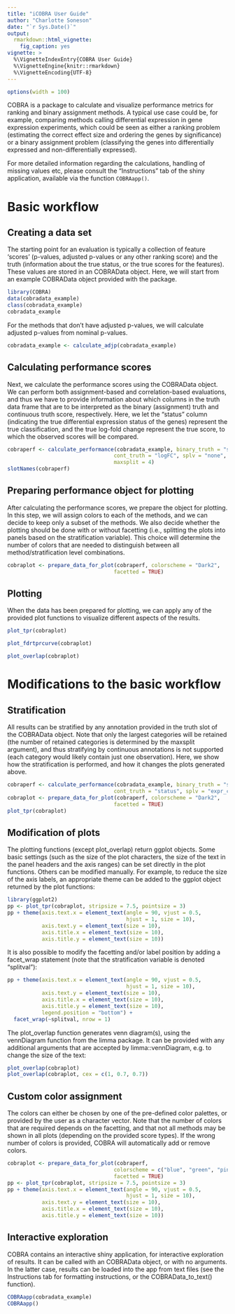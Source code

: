 ```yaml
---
title: "iCOBRA User Guide"
author: "Charlotte Soneson"
date: "`r Sys.Date()`"
output:
  rmarkdown::html_vignette:
    fig_caption: yes
vignette: >
  %\VignetteIndexEntry{COBRA User Guide}
  %\VignetteEngine{knitr::rmarkdown}
  %\VignetteEncoding{UTF-8}
---
```


```r
options(width = 100)
```

COBRA is a package to calculate and visualize performance metrics for ranking and
binary assignment methods. A typical use case could be, for example, comparing
methods calling differential expression in gene expression experiments, which
could be seen as either a ranking problem (estimating the correct effect size
and ordering the genes by significance) or a binary assignment problem
(classifying the genes into differentially expressed and non-differentially
expressed).

For more detailed information regarding the calculations, handling of missing
values etc, please consult the "Instructions" tab of the shiny application,
available via the function ```COBRAapp()```.

# Basic workflow
## Creating a data set
The starting point for an evaluation is typically a collection of feature
'scores' (p-values, adjusted p-values or any other ranking score) and the truth
(information about the true status, or the true scores for the features). These
values are stored in an COBRAData object. Here, we will start from an example
COBRAData object provided with the package.

```r
library(COBRA)
data(cobradata_example)
class(cobradata_example)
cobradata_example
```

For the methods that don't have adjusted p-values, we will calculate adjusted
p-values from nominal p-values.

```r
cobradata_example <- calculate_adjp(cobradata_example)
```


## Calculating performance scores
Next, we calculate the performance scores using the COBRAData object. We can
perform both assignment-based and correlation-based evaluations, and thus we
have to provide information about which columns in the truth data frame that are
to be interpreted as the binary (assignment) truth and continuous truth score,
respectively. Here, we let the "status" column (indicating the true differential
expression status of the genes) represent the true classification, and the true
log-fold change represent the true score, to which the observed scores will be
compared.

```r
cobraperf <- calculate_performance(cobradata_example, binary_truth = "status", 
                                  cont_truth = "logFC", splv = "none",
                                  maxsplit = 4)
slotNames(cobraperf)
```

## Preparing performance object for plotting
After calculating the performance scores, we prepare the object for plotting. In
this step, we will assign colors to each of the methods, and we can decide to
keep only a subset of the methods. We also decide whether the plotting should be
done with or without facetting (i.e., splitting the plots into panels based on
the stratification variable). This choice will determine the number of colors
that are needed to distinguish between all method/stratification level
combinations.

```r
cobraplot <- prepare_data_for_plot(cobraperf, colorscheme = "Dark2", 
                                  facetted = TRUE)
```

## Plotting
When the data has been prepared for plotting, we can apply any of the provided
plot functions to visualize different aspects of the results.

```r
plot_tpr(cobraplot)
```

```r
plot_fdrtprcurve(cobraplot)
```

```r
plot_overlap(cobraplot)
```

# Modifications to the basic workflow
## Stratification
All results can be stratified by any annotation provided in the truth slot of
the COBRAData object. Note that only the largest categories will be retained (the
number of retained categories is determined by the maxsplit argument), and thus
stratifying by continuous annotations is not supported (each category would
likely contain just one observation). Here, we show how the stratification is
performed, and how it changes the plots generated above.

```r
cobraperf <- calculate_performance(cobradata_example, binary_truth = "status", 
                                  cont_truth = "status", splv = "expr_cat")
cobraplot <- prepare_data_for_plot(cobraperf, colorscheme = "Dark2", 
                                  facetted = TRUE)
plot_tpr(cobraplot)
```

## Modification of plots

The plotting functions (except plot_overlap) return ggplot objects. Some basic
settings (such as the size of the plot characters, the size of the text in the
panel headers and the axis ranges) can be set directly in the plot functions.
Others can be modified manually. For example, to reduce the size of the axis
labels, an appropriate theme can be added to the ggplot object returned by the
plot functions:

```r
library(ggplot2)
pp <- plot_tpr(cobraplot, stripsize = 7.5, pointsize = 3)
pp + theme(axis.text.x = element_text(angle = 90, vjust = 0.5,
                                      hjust = 1, size = 10),
           axis.text.y = element_text(size = 10),
           axis.title.x = element_text(size = 10),
           axis.title.y = element_text(size = 10))
```

It is also possible to modify the facetting and/or label position by adding a
facet_wrap statement (note that the stratification variable is denoted
"splitval"):

```r
pp + theme(axis.text.x = element_text(angle = 90, vjust = 0.5,
                                      hjust = 1, size = 10),
           axis.text.y = element_text(size = 10),
           axis.title.x = element_text(size = 10),
           axis.title.y = element_text(size = 10),
           legend.position = "bottom") +
  facet_wrap(~splitval, nrow = 1)
```

The plot_overlap function generates venn diagram(s), using the vennDiagram
function from the limma package. It can be provided with any additional
arguments that are accepted by limma::vennDiagram, e.g. to change the size of
the text:

```r
plot_overlap(cobraplot)
plot_overlap(cobraplot, cex = c(1, 0.7, 0.7))
```

## Custom color assignment
The colors can either be chosen by one of the pre-defined color palettes, or
provided by the user as a character vector. Note that the number of colors that
are required depends on the facetting, and that not all methods may be shown in
all plots (depending on the provided score types). If the wrong number of colors
is provided, COBRA will automatically add or remove colors.

```r
cobraplot <- prepare_data_for_plot(cobraperf, 
                                  colorscheme = c("blue", "green", "pink"), 
                                  facetted = TRUE)
pp <- plot_tpr(cobraplot, stripsize = 7.5, pointsize = 3)
pp + theme(axis.text.x = element_text(angle = 90, vjust = 0.5,
                                      hjust = 1, size = 10),
           axis.text.y = element_text(size = 10),
           axis.title.x = element_text(size = 10),
           axis.title.y = element_text(size = 10))
```

## Interactive exploration
COBRA contains an interactive shiny application, for interactive exploration of
results. It can be called with an COBRAData object, or with no arguments. In the
latter case, results can be loaded into the app from text files (see the
Instructions tab for formatting instructions, or the COBRAData_to_text()
function).

```r
COBRAapp(cobradata_example)
COBRAapp()
```

